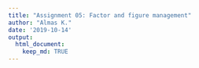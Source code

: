 ```yaml
---
title: "Assignment 05: Factor and figure management"
author: "Almas K."
date: '2019-10-14'
output:
  html_document:
    keep_md: TRUE
---
```



